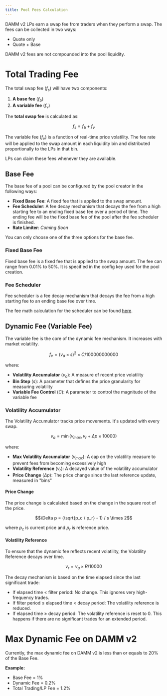 ```yaml
---
title: Pool Fees Calculation
---
```


DAMM v2 LPs earn a swap fee from traders when they perform a swap. The fees can be collected in two ways:

- Quote only
- Quote + Base

<Note>DAMM v2 fees are not compounded into the pool liquidity.</Note>

# Total Trading Fee

The total swap fee ($f_s$) will have two components:

1. **A base fee** ($f_b$)
2. **A variable fee** ($f_v$)

The **total swap fee** is calculated as:

```math
f_s = f_b + f_v
```

The variable fee ($f_v$) is a function of real-time price volatility. The fee rate will be applied to the swap amount in each liquidity bin and distributed proportionally to the LPs in that bin.

LPs can claim these fees whenever they are available.

## Base Fee

The base fee of a pool can be configured by the pool creator in the following ways:

- **Fixed Base Fee**: A fixed fee that is applied to the swap amount.
- **Fee Scheduler**: A fee decay mechanism that decays the fee from a high starting fee to an ending fixed base fee over a period of time. The ending fee will be the fixed base fee of the pool after the fee scheduler is finished.
- **Rate Limiter**: *Coming Soon*

<Note>You can only choose one of the three options for the base fee.</Note>

### Fixed Base Fee

Fixed base fee is a fixed fee that is applied to the swap amount. The fee can range from 0.01% to 50%. It is specified in the config key used for the pool creation.

### Fee Scheduler

Fee scheduler is a fee decay mechanism that decays the fee from a high starting fee to an ending base fee over time. 

The fee math calculation for the scheduler can be found [here](/anti-sniper-suite/fee-scheduler/fee-scheduler-math).

## Dynamic Fee (Variable Fee)

The variable fee is the core of the dynamic fee mechanism. It increases with market volatility.

```math
f_v = (v_a \times s)^2 \times C / 100000000000
```

where:
- **Volatility Accumulator** ($v_a$): A measure of recent price volatility
- **Bin Step** ($s$): A parameter that defines the price granularity for measuring volatility  
- **Variable Fee Control** ($C$): A parameter to control the magnitude of the variable fee

### Volatility Accumulator

The Volatility Accumulator tracks price movements. It's updated with every swap.

```math
v_a = \min(v_{max}, v_r + \Delta p \times 10000)
```

where:
- **Max Volatility Accumulator** ($v_{max}$): A cap on the volatility measure to prevent fees from becoming excessively high
- **Volatility Reference** ($v_r$): A decayed value of the volatility accumulator
- **Price Change** ($\Delta p$): The price change since the last reference update, measured in "bins"

#### Price Change
The price change is calculated based on the change in the square root of the price.

```math
\Delta p = (\sqrt{p_c / p_r} - 1) / s \times 2
```

where $p_c$ is current price and $p_r$ is reference price.

#### Volatility Reference

To ensure that the dynamic fee reflects recent volatility, the Volatility Reference decays over time.

```math
v_r = v_a \times R / 10000
```

The decay mechanism is based on the time elapsed since the last significant trade:

- If elapsed time < filter period: No change. This ignores very high-frequency trades.
- If filter period ≤ elapsed time < decay period: The volatility reference is reduced.
- If elapsed time ≥ decay period: The volatility reference is reset to 0. This happens if there are no significant trades for an extended period.

# Max Dynamic Fee on DAMM v2

Currently, the max dynamic fee on DAMM v2 is less than or equals to 20% of the Base Fee. 

**Example:** 
- Base Fee = 1%
- Dynamic Fee = 0.2%
- Total Trading/LP Fee = 1.2%